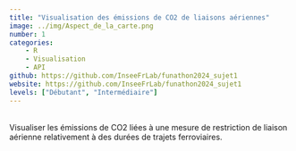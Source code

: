 ```yaml
---
title: "Visualisation des émissions de CO2 de liaisons aériennes"
image: ../img/Aspect_de_la_carte.png
number: 1
categories:
    - R
    - Visualisation
    - API
github: https://github.com/InseeFrLab/funathon2024_sujet1
website: https://github.com/InseeFrLab/funathon2024_sujet1
levels: ["Débutant", "Intermédiaire"]
---
```


<br>
Visualiser les émissions de CO2 liées à une mesure de restriction de liaison aérienne relativement à des durées de trajets ferroviaires.
<br>

<!--
## Objectifs

Visualiser les émissions de CO2 liées à une mesure de restriction de liaison aérienne relativement à des durées de trajets ferroviaires.

L'étude portera sur les liaisons aériennes entre les 10 plus grandes agglomérations de la Métropole française.
Elle permettra de quantifier et de localiser les émissions de CO2 évitées avec des mesures hypothétiques d'interdictions de liaisons aériennes lorsqu'une alternative ferroviaire existe en moins de 3h30, 4h30, 5h30...

En travaillant sur ce sujet vous apprendrez à :

-   Interroger l'API de [TravelTime](https://traveltime.com/) pour obtenir des données de temps de trajet
-   Utiliser des données de trafic aérien pour calculer des émissions de CO2
-   Créer une carte interactive avec le package leaflet et des fonds de carte de [Stadia Maps](https://stadiamaps.com/)

## Déroulement du sujet

1.  Interaction avec l'API de routage de TravelTime
2.  Récupération des coordonnées des villes françaises
3.  Obtention du temps de transport entre 2 villes
4.  Téléchargement et traitement des données de trafic aérien entre deux villes
5.  Datavisualisation des données sur une carte avec le package leaflet
-->
